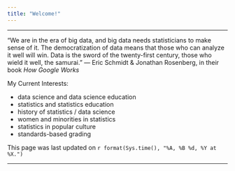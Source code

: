 ```yaml
---
title: "Welcome!"
---
```


* * * 

"We are in the era of big data, and big data needs statisticians to make sense of it. The democratization of data means that those who can analyze it well will win. Data is the sword of the twenty-first century, those who wield it well, the samurai." --- Eric Schmidt & Jonathan Rosenberg, in their book *How Google Works*

My Current Interests:

* data science and data science education
* statistics and statistics education
* history of statistics / data science
* women and minorities in statistics
* statistics in popular culture
* standards-based grading

This page was last updated on `r format(Sys.time(), "%A, %B %d, %Y at %X.")`


* * *
